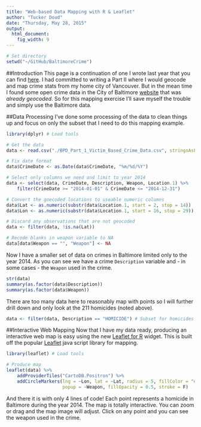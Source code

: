 ```yaml
---
title: "Web-based Data Mapping with R & Leaflet"
author: "Tucker Doud"
date: "Thursday, May 28, 2015"
output: 
  html_document: 
    fig_width: 9
---
```

```r
# Set directory
setwd("~/GitHub/BaltimoreCrime")
```

##Introduction
This page is a continuation of one I wrote last year that you can find [here](http://rpubs.com/jtdoud/VanCrime). I had committed to writing a Part II where I would geocode and map crime stats from my home city of Vancouver. But in the mean time I found some open crime data in the City of Baltimore [website](https://data.baltimorecity.gov/browse) that was *already geocoded*. So for this mapping exercise I'll save myself the trouble and simply use the Baltimore data.

##Data Processing
I've done some processing of the data to clean things up and focus on only the subset that I need to do this mapping example.
```r
library(dplyr) # Load tools

# Get the data
data <- read.csv("./BPD_Part_1_Victim_Based_Crime_Data.csv", stringsAsFactors = F)

# Fix date format
data$CrimeDate <- as.Date(data$CrimeDate, "%m/%d/%Y")

# Select only columns we need and limit to year 2014
data <- select(data, CrimeDate, Description, Weapon, Location.1) %>%
    filter(CrimeDate >= "2014-01-01" & CrimeDate <= "2014-12-31")

# Convert the goecoded locations to useable numeric columns
data$Lat <- as.numeric(substr(data$Location.1, start = 2, stop = 14))
data$Lon <- as.numeric(substr(data$Location.1, start = 16, stop = 29))

# Discard any observations that are not geocoded
data <- filter(data, !is.na(Lat))

# Recode blanks in weapon variable to NA
data[data$Weapon == "", "Weapon"] <- NA
```

Now I have a smaller set of data on crimes in Baltimore limited only to the year 2014. As you can see we have a crime `Description` variable and - in some cases - the `Weapon` used in the crime.
```r
str(data)
summary(as.factor(data$Description))
summary(as.factor(data$Weapon))
```

There are too many data here to reasonably map with points so I will further drill down and only look at the 211 homicides (noted above).

```r
data <- filter(data, Description == "HOMICIDE") # Subset for homicides only
```
##Interactive Web Mapping
Now that I have my data ready, producing an interactive web map is easy using the new [Leaflet for R](http://rstudio.github.io/leaflet/) widget. This is built off the popular [Leaflet](http://leafletjs.com/) java script library for mapping.
```r
library(leaflet) # Load tools

# Produce map
leaflet(data) %>%
    addProviderTiles("CartoDB.Positron") %>%
    addCircleMarkers(lng = ~Lon, lat = ~Lat, radius = 5, fillColor = "darkred", 
                     popup = ~Weapon, fillOpacity = 0.5, stroke = F)
```

And there it is with only 4 lines of code! Each point represents a homicide in Baltimore during the year 2014. The map is totally interactive. You can zoom or drag and the map image will adjust. Click on any point and you can see the weapon used in the crime.


